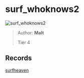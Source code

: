 
# surf_whoknows2

![surf_whoknows2](https://raw.githubusercontent.com/Sayt123/SurfMapPics/Maps-and-bonuses/csgo/surf_whoknows2.jpg)

> Author: **Malt**
>
> Tier 4

## Records

[surfheaven](https://surfheaven.eu/map/surf_whoknows2)
